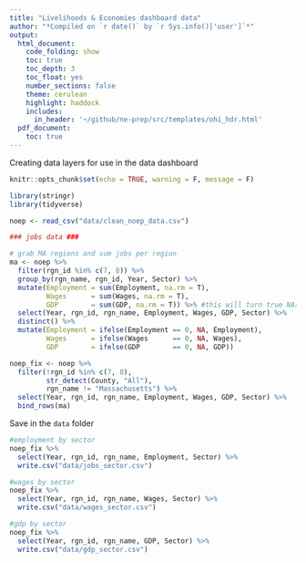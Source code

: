 ```yaml
---
title: "Livelihoods & Economies dashboard data"
author: "*Compiled on `r date()` by `r Sys.info()['user']`*"
output: 
  html_document:
    code_folding: show
    toc: true
    toc_depth: 3
    toc_float: yes
    number_sections: false
    theme: cerulean
    highlight: haddock
    includes: 
      in_header: '~/github/ne-prep/src/templates/ohi_hdr.html'
  pdf_document:
    toc: true
---
```


Creating data layers for use in the data dashboard

```r
knitr::opts_chunk$set(echo = TRUE, warning = F, message = F)

library(stringr)
library(tidyverse)
```

```r
noep <- read_csv("data/clean_noep_data.csv")

### jobs data ###

# grab MA regions and sum jobs per region
ma <- noep %>%
  filter(rgn_id %in% c(7, 8)) %>%
  group_by(rgn_name, rgn_id, Year, Sector) %>%
  mutate(Employment = sum(Employment, na.rm = T),
         Wages      = sum(Wages, na.rm = T),
         GDP        = sum(GDP, na.rm = T)) %>% #this will turn true NAs to 0, we need to swap this back
  select(Year, rgn_id, rgn_name, Employment, Wages, GDP, Sector) %>%
  distinct() %>%
  mutate(Employment = ifelse(Employment == 0, NA, Employment),
         Wages      = ifelse(Wages      == 0, NA, Wages),
         GDP        = ifelse(GDP        == 0, NA, GDP))

noep_fix <- noep %>%
  filter(!rgn_id %in% c(7, 8),
         str_detect(County, "All"),
         rgn_name != "Massachusetts") %>%
  select(Year, rgn_id, rgn_name, Employment, Wages, GDP, Sector) %>%
  bind_rows(ma)
```

Save in the `data` folder

```r
#employment by sector
noep_fix %>%
  select(Year, rgn_id, rgn_name, Employment, Sector) %>%
  write.csv("data/jobs_sector.csv")

#wages by sector
noep_fix %>%
  select(Year, rgn_id, rgn_name, Wages, Sector) %>%
  write.csv("data/wages_sector.csv")

#gdp by sector
noep_fix %>%
  select(Year, rgn_id, rgn_name, GDP, Sector) %>%
  write.csv("data/gdp_sector.csv")
```

